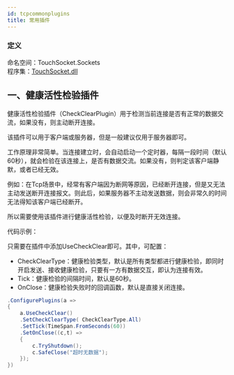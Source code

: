 ```yaml
---
id: tcpcommonplugins
title: 常用插件
---
```


### 定义

命名空间：TouchSocket.Sockets <br/>
程序集：[TouchSocket.dll](https://www.nuget.org/packages/TouchSocket)

## 一、健康活性检验插件

健康活性检验插件（CheckClearPlugin）用于检测当前连接是否有正常的数据交流，如果没有，则主动断开连接。

该插件可以用于客户端或服务器，但是一般建议仅用于服务器即可。

工作原理非常简单。当连接建立时，会自动启动一个定时器，每隔一段时间（默认60秒），就会检验在该连接上，是否有数据交流。如果没有，则判定该客户端静默，或者已经无效。

例如：在Tcp场景中，经常有客户端因为断网等原因，已经断开连接，但是又无法主动发送断开连接报文。则此后，如果服务器不主动发送数据，则会非常久的时间无法得知该客户端已经断开。

所以需要使用该插件进行健康活性检验，以便及时断开无效连接。

代码示例：

只需要在插件中添加UseCheckClear即可。其中，可配置：

- CheckClearType：健康检验类型，默认是所有类型都进行健康检验，即同时开启发送、接收健康检验，只要有一方有数据交互，即认为连接有效。
- Tick：健康检验的间隔时间，默认是60秒。
- OnClose：健康检验失败时的回调函数，默认是直接关闭连接。

```csharp {3} showLineNumbers
.ConfigurePlugins(a =>
{
    a.UseCheckClear()
    .SetCheckClearType( CheckClearType.All)
    .SetTick(TimeSpan.FromSeconds(60))
    .SetOnClose((c,t) => 
    {
        c.TryShutdown();
        c.SafeClose("超时无数据");
    });
})
```
